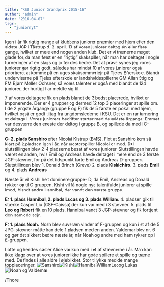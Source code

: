 ```yaml
---
title: "KSU Junior Grandprix 2015-16"
author: "admin"
date: "2016-04-07"
tags: 
  - "juniornyt"
---
```


Igen i år fik rigtig mange af klubbens juniorer præmier med hjem efter den sidste JGP i Tåstrup d. 2. april. 13 af vores juniorer deltog én eller flere gange, hvilket er mere end nogen anden klub. Det er vi trænerne meget glade for, da man først er en ”rigtig” skakspiller, når man har deltaget i nogle turneringer af en slags og jo før des bedre. Det at prøve synes jeg vores juniorer gør rigtig godt, således har mindst 10 af vores juniorer også prioriteret at komme på en uges skaksommerlejr på Tjeles Efterskole. Blandt underviserne på Tjeles efterskole er landsholdsspillerne GM Allan Stig og FM Bjørn Møller Ochsner, så vores talenter er også med blandt de 124 juniorer, der hurtigt har meldte sig til.

7 af vores deltagere fik en plads blandt de 3 bedst placerede, hvilket er imponerende. Der er 4 grupper og dermed 12 top 3 placeringer at spille om. I de 2 yngste årgange (gruppe E og F) fik de 5 første en pokal med hjem, hvilket også er godt tiltag fra ungdomslederne i KSU. Det er en rar turnering at deltage i. Vores juniorers bedrifter starter med de ældste årgange: Emmet var desværre den eneste der deltog i gruppe B, og spillede da med i C-gruppen.

**C: 2. plads Sanshiro** efter Nicolai Kistrup (BMS). Flot at Sanshiro kom så klart på 2.pladsen igen i år, når mesterspiller Nicolai er med. **D:** I slutstillingen blev 2-4 pladserne besat af vores juniorer. Slutstillingen havde været en anden, hvis Emil og Andreas havde deltaget i mere end de 3 første JGP-stævner, for på det tidspunkt førte Emil og Andreas D-gruppen. Slutstillingen blev 1. Donald Brinch (Greve) 2. plads **Kishichiro**, 3. plads **Emil** og 4. plads **Andreas**.

Næste år vil Kishi helt dominere gruppe- D, da Emil, Andreas og Donald rykker op til C gruppen. Kishi vil få nogle nye talentfulde juniorer at spille imod, blandt andre Hannibal, der vandt den næste gruppe.

**E: 1. plads Hannibal**, **2\. plads Lucas og 3. plads William**. 4. pladsen gik til stærke Casper Liu (GSF-Caissa) der kun var med i 3 stævner. 5. plads til **Leo og Robert** fik en 10 plads. Hannibal vandt 3 JGP-stævner og fik fortjent den samlede sejr.

**F: 1. plads Noah.** Noah blev suveræn vinder af F-gruppen og kun i et af de 5 JPG-stævner måtte han dele 1.pladsen med en anden. Valdemar blev nr. 6 og gør det sikkert bedre næste år, når Noah og andre med ham rykker op i E-gruppen.

Lotte og hendes søster Alice var kun med i et af stævnerne i år. Man kan ikke klage over at vores juniorer ikke har gode spillere at spille og træne med. De findes i alle aldre i øjeblikket. Stor tillykke med de mange topplaceringer. ![Sanshiro](/images/Sanshiro-300x200.jpg)![Kishi](/images/Kishi-300x200.jpg)![HannibalWilliamLeoog Lukas](/images/HannibalWilliamLeoog-Lukas-300x200.jpg)![Noah og Valdemar](/images/Noah-og-Valdemar-300x200.jpg)

/Thore
